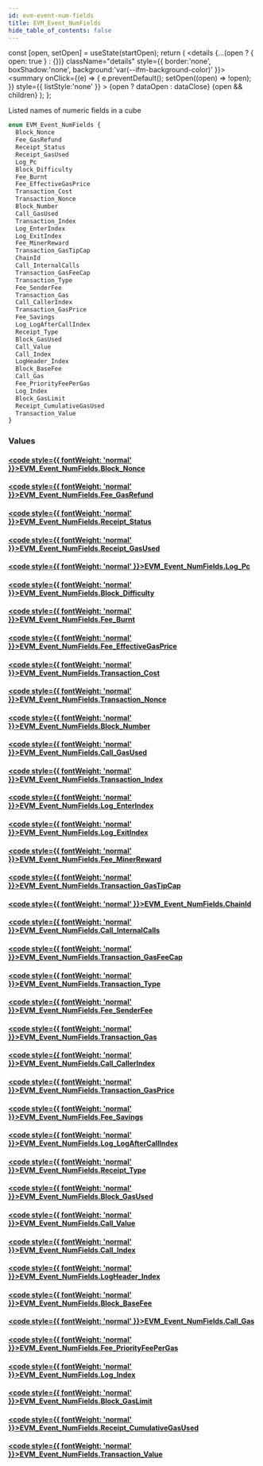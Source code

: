 ```yaml
---
id: evm-event-num-fields
title: EVM_Event_NumFields
hide_table_of_contents: false
---
```







  const [open, setOpen] = useState(startOpen);
  return (
    <details {...(open ? { open: true } : {})} className="details" style={{ border:'none', boxShadow:'none', background:'var(--ifm-background-color)' }}>
      <summary
        onClick={(e) => {
          e.preventDefault();
          setOpen((open) => !open);
        }}
        style={{ listStyle:'none' }}
      >
      {open ? dataOpen : dataClose}
      </summary>
      {open && children}
    </details>
  );
};




Listed names of numeric fields in a cube


```graphql
enum EVM_Event_NumFields {
  Block_Nonce
  Fee_GasRefund
  Receipt_Status
  Receipt_GasUsed
  Log_Pc
  Block_Difficulty
  Fee_Burnt
  Fee_EffectiveGasPrice
  Transaction_Cost
  Transaction_Nonce
  Block_Number
  Call_GasUsed
  Transaction_Index
  Log_EnterIndex
  Log_ExitIndex
  Fee_MinerReward
  Transaction_GasTipCap
  ChainId
  Call_InternalCalls
  Transaction_GasFeeCap
  Transaction_Type
  Fee_SenderFee
  Transaction_Gas
  Call_CallerIndex
  Transaction_GasPrice
  Fee_Savings
  Log_LogAfterCallIndex
  Receipt_Type
  Block_GasUsed
  Call_Value
  Call_Index
  LogHeader_Index
  Block_BaseFee
  Call_Gas
  Fee_PriorityFeePerGas
  Log_Index
  Block_GasLimit
  Receipt_CumulativeGasUsed
  Transaction_Value
}
```




### Values

#### [<code style={{ fontWeight: 'normal' }}>EVM_Event_NumFields.<b>Block_Nonce</b></code>](#) 
> 
> 

#### [<code style={{ fontWeight: 'normal' }}>EVM_Event_NumFields.<b>Fee_GasRefund</b></code>](#) 
> 
> 

#### [<code style={{ fontWeight: 'normal' }}>EVM_Event_NumFields.<b>Receipt_Status</b></code>](#) 
> 
> 

#### [<code style={{ fontWeight: 'normal' }}>EVM_Event_NumFields.<b>Receipt_GasUsed</b></code>](#) 
> 
> 

#### [<code style={{ fontWeight: 'normal' }}>EVM_Event_NumFields.<b>Log_Pc</b></code>](#) 
> 
> 

#### [<code style={{ fontWeight: 'normal' }}>EVM_Event_NumFields.<b>Block_Difficulty</b></code>](#) 
> 
> 

#### [<code style={{ fontWeight: 'normal' }}>EVM_Event_NumFields.<b>Fee_Burnt</b></code>](#) 
> 
> 

#### [<code style={{ fontWeight: 'normal' }}>EVM_Event_NumFields.<b>Fee_EffectiveGasPrice</b></code>](#) 
> 
> 

#### [<code style={{ fontWeight: 'normal' }}>EVM_Event_NumFields.<b>Transaction_Cost</b></code>](#) 
> 
> 

#### [<code style={{ fontWeight: 'normal' }}>EVM_Event_NumFields.<b>Transaction_Nonce</b></code>](#) 
> 
> 

#### [<code style={{ fontWeight: 'normal' }}>EVM_Event_NumFields.<b>Block_Number</b></code>](#) 
> 
> 

#### [<code style={{ fontWeight: 'normal' }}>EVM_Event_NumFields.<b>Call_GasUsed</b></code>](#) 
> 
> 

#### [<code style={{ fontWeight: 'normal' }}>EVM_Event_NumFields.<b>Transaction_Index</b></code>](#) 
> 
> 

#### [<code style={{ fontWeight: 'normal' }}>EVM_Event_NumFields.<b>Log_EnterIndex</b></code>](#) 
> 
> 

#### [<code style={{ fontWeight: 'normal' }}>EVM_Event_NumFields.<b>Log_ExitIndex</b></code>](#) 
> 
> 

#### [<code style={{ fontWeight: 'normal' }}>EVM_Event_NumFields.<b>Fee_MinerReward</b></code>](#) 
> 
> 

#### [<code style={{ fontWeight: 'normal' }}>EVM_Event_NumFields.<b>Transaction_GasTipCap</b></code>](#) 
> 
> 

#### [<code style={{ fontWeight: 'normal' }}>EVM_Event_NumFields.<b>ChainId</b></code>](#) 
> 
> 

#### [<code style={{ fontWeight: 'normal' }}>EVM_Event_NumFields.<b>Call_InternalCalls</b></code>](#) 
> 
> 

#### [<code style={{ fontWeight: 'normal' }}>EVM_Event_NumFields.<b>Transaction_GasFeeCap</b></code>](#) 
> 
> 

#### [<code style={{ fontWeight: 'normal' }}>EVM_Event_NumFields.<b>Transaction_Type</b></code>](#) 
> 
> 

#### [<code style={{ fontWeight: 'normal' }}>EVM_Event_NumFields.<b>Fee_SenderFee</b></code>](#) 
> 
> 

#### [<code style={{ fontWeight: 'normal' }}>EVM_Event_NumFields.<b>Transaction_Gas</b></code>](#) 
> 
> 

#### [<code style={{ fontWeight: 'normal' }}>EVM_Event_NumFields.<b>Call_CallerIndex</b></code>](#) 
> 
> 

#### [<code style={{ fontWeight: 'normal' }}>EVM_Event_NumFields.<b>Transaction_GasPrice</b></code>](#) 
> 
> 

#### [<code style={{ fontWeight: 'normal' }}>EVM_Event_NumFields.<b>Fee_Savings</b></code>](#) 
> 
> 

#### [<code style={{ fontWeight: 'normal' }}>EVM_Event_NumFields.<b>Log_LogAfterCallIndex</b></code>](#) 
> 
> 

#### [<code style={{ fontWeight: 'normal' }}>EVM_Event_NumFields.<b>Receipt_Type</b></code>](#) 
> 
> 

#### [<code style={{ fontWeight: 'normal' }}>EVM_Event_NumFields.<b>Block_GasUsed</b></code>](#) 
> 
> 

#### [<code style={{ fontWeight: 'normal' }}>EVM_Event_NumFields.<b>Call_Value</b></code>](#) 
> 
> 

#### [<code style={{ fontWeight: 'normal' }}>EVM_Event_NumFields.<b>Call_Index</b></code>](#) 
> 
> 

#### [<code style={{ fontWeight: 'normal' }}>EVM_Event_NumFields.<b>LogHeader_Index</b></code>](#) 
> 
> 

#### [<code style={{ fontWeight: 'normal' }}>EVM_Event_NumFields.<b>Block_BaseFee</b></code>](#) 
> 
> 

#### [<code style={{ fontWeight: 'normal' }}>EVM_Event_NumFields.<b>Call_Gas</b></code>](#) 
> 
> 

#### [<code style={{ fontWeight: 'normal' }}>EVM_Event_NumFields.<b>Fee_PriorityFeePerGas</b></code>](#) 
> 
> 

#### [<code style={{ fontWeight: 'normal' }}>EVM_Event_NumFields.<b>Log_Index</b></code>](#) 
> 
> 

#### [<code style={{ fontWeight: 'normal' }}>EVM_Event_NumFields.<b>Block_GasLimit</b></code>](#) 
> 
> 

#### [<code style={{ fontWeight: 'normal' }}>EVM_Event_NumFields.<b>Receipt_CumulativeGasUsed</b></code>](#) 
> 
> 

#### [<code style={{ fontWeight: 'normal' }}>EVM_Event_NumFields.<b>Transaction_Value</b></code>](#) 
> 
> 



